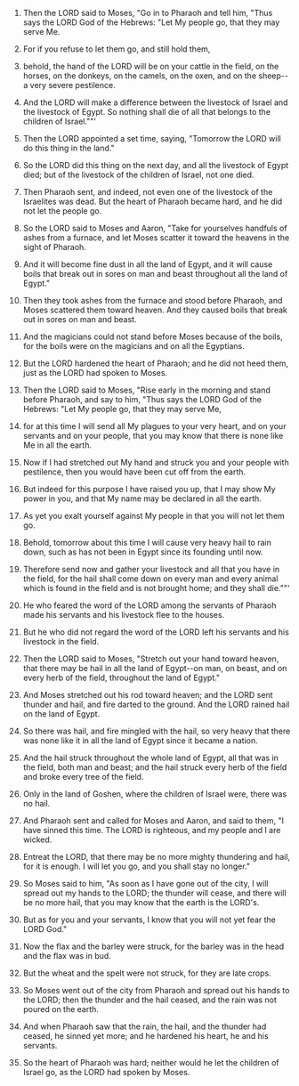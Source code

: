 
1. Then the LORD said to Moses, "Go in to Pharaoh and tell him, "Thus says the LORD God of the Hebrews: "Let My people go, that they may serve Me.

2. For if you refuse to let them go, and still hold them,

3. behold, the hand of the LORD will be on your cattle in the field, on the horses, on the donkeys, on the camels, on the oxen, and on the sheep--a very severe pestilence.

4. And the LORD will make a difference between the livestock of Israel and the livestock of Egypt. So nothing shall die of all that belongs to the children of Israel.""'

5. Then the LORD appointed a set time, saying, "Tomorrow the LORD will do this thing in the land."

6. So the LORD did this thing on the next day, and all the livestock of Egypt died; but of the livestock of the children of Israel, not one died.

7. Then Pharaoh sent, and indeed, not even one of the livestock of the Israelites was dead. But the heart of Pharaoh became hard, and he did not let the people go.

8. So the LORD said to Moses and Aaron, "Take for yourselves handfuls of ashes from a furnace, and let Moses scatter it toward the heavens in the sight of Pharaoh.

9. And it will become fine dust in all the land of Egypt, and it will cause boils that break out in sores on man and beast throughout all the land of Egypt."

10. Then they took ashes from the furnace and stood before Pharaoh, and Moses scattered them toward heaven. And they caused boils that break out in sores on man and beast.

11. And the magicians could not stand before Moses because of the boils, for the boils were on the magicians and on all the Egyptians.

12. But the LORD hardened the heart of Pharaoh; and he did not heed them, just as the LORD had spoken to Moses.

13. Then the LORD said to Moses, "Rise early in the morning and stand before Pharaoh, and say to him, "Thus says the LORD God of the Hebrews: "Let My people go, that they may serve Me,

14. for at this time I will send all My plagues to your very heart, and on your servants and on your people, that you may know that there is none like Me in all the earth.

15. Now if I had stretched out My hand and struck you and your people with pestilence, then you would have been cut off from the earth.

16. But indeed for this purpose I have raised you up, that I may show My power in you, and that My name may be declared in all the earth.

17. As yet you exalt yourself against My people in that you will not let them go.

18. Behold, tomorrow about this time I will cause very heavy hail to rain down, such as has not been in Egypt since its founding until now.

19. Therefore send now and gather your livestock and all that you have in the field, for the hail shall come down on every man and every animal which is found in the field and is not brought home; and they shall die.""'

20. He who feared the word of the LORD among the servants of Pharaoh made his servants and his livestock flee to the houses.

21. But he who did not regard the word of the LORD left his servants and his livestock in the field.

22. Then the LORD said to Moses, "Stretch out your hand toward heaven, that there may be hail in all the land of Egypt--on man, on beast, and on every herb of the field, throughout the land of Egypt."

23. And Moses stretched out his rod toward heaven; and the LORD sent thunder and hail, and fire darted to the ground. And the LORD rained hail on the land of Egypt.

24. So there was hail, and fire mingled with the hail, so very heavy that there was none like it in all the land of Egypt since it became a nation.

25. And the hail struck throughout the whole land of Egypt, all that was in the field, both man and beast; and the hail struck every herb of the field and broke every tree of the field.

26. Only in the land of Goshen, where the children of Israel were, there was no hail.

27. And Pharaoh sent and called for Moses and Aaron, and said to them, "I have sinned this time. The LORD is righteous, and my people and I are wicked.

28. Entreat the LORD, that there may be no more mighty thundering and hail, for it is enough. I will let you go, and you shall stay no longer."

29. So Moses said to him, "As soon as I have gone out of the city, I will spread out my hands to the LORD; the thunder will cease, and there will be no more hail, that you may know that the earth is the LORD's.

30. But as for you and your servants, I know that you will not yet fear the LORD God."

31. Now the flax and the barley were struck, for the barley was in the head and the flax was in bud.

32. But the wheat and the spelt were not struck, for they are late crops.

33. So Moses went out of the city from Pharaoh and spread out his hands to the LORD; then the thunder and the hail ceased, and the rain was not poured on the earth.

34. And when Pharaoh saw that the rain, the hail, and the thunder had ceased, he sinned yet more; and he hardened his heart, he and his servants.

35. So the heart of Pharaoh was hard; neither would he let the children of Israel go, as the LORD had spoken by Moses.


